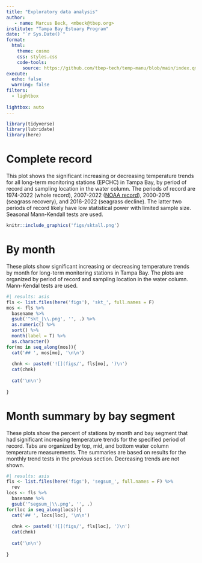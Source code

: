 ```yaml
---
title: "Exploratory data analysis"
author: 
   - name: Marcus Beck, <mbeck@tbep.org>
institute: "Tampa Bay Estuary Program"
date: "`r Sys.Date()`"
format:
  html:
    theme: cosmo
    css: styles.css
    code-tools: 
      source: https://github.com/tbep-tech/temp-manu/blob/main/index.qmd
execute:
  echo: false
  warning: false
filters:
  - lightbox
  
lightbox: auto
---
```


```r
library(tidyverse)
library(lubridate)
library(here)
```

# Complete record

This plot shows the significant increasing or decreasing temperature trends for all long-term monitoring stations (EPCHC) in Tampa Bay, by period of record and sampling location in the water column. The periods of record are 1974-2022 (whole record), 2007-2022 ([NOAA record](https://coastwatch.noaa.gov/cw_html/cwViewer.html)), 2000-2015 (seagrass recovery), and 2016-2022 (seagrass decline). The latter two periods of record likely have low statistical power with limited sample size. Seasonal Mann-Kendall tests are used.

```r
knitr::include_graphics('figs/sktall.png')
```

# By month

These plots show significant increasing or decreasing temperature trends by month for long-term monitoring stations in Tampa Bay.  The plots are organized by period of record and sampling location in the water column. Mann-Kendal tests are used.

::: panel-tabset
```r
#| results: asis
fls <- list.files(here('figs'), 'skt_', full.names = F)
mos <- fls %>% 
  basename %>% 
  gsub('^skt_|\\.png', '', .) %>% 
  as.numeric() %>% 
  sort() %>% 
  month(label = T) %>% 
  as.character()
for(mo in seq_along(mos)){
  cat('## ', mos[mo], '\n\n')
  
  chnk <- paste0('![](figs/', fls[mo], ')\n')
  cat(chnk)
  
  cat('\n\n')
  
}
```
:::

# Month summary by bay segment

These plots show the percent of stations by month and bay segment that had significant increasing temperature trends for the specified period of record. Tabs are organized by top, mid, and bottom water column temperature measurements.  The summaries are based on results for the monthly trend tests in the previous section. Decreasing trends are not shown.

::: panel-tabset
```r
#| results: asis
fls <- list.files(here('figs'), 'segsum_', full.names = F) %>% 
  rev
locs <- fls %>% 
  basename %>% 
  gsub('^segsum_|\\.png', '', .)
for(loc in seq_along(locs)){
  cat('## ', locs[loc], '\n\n')
  
  chnk <- paste0('![](figs/', fls[loc], ')\n')
  cat(chnk)
  
  cat('\n\n')
  
}
```
:::